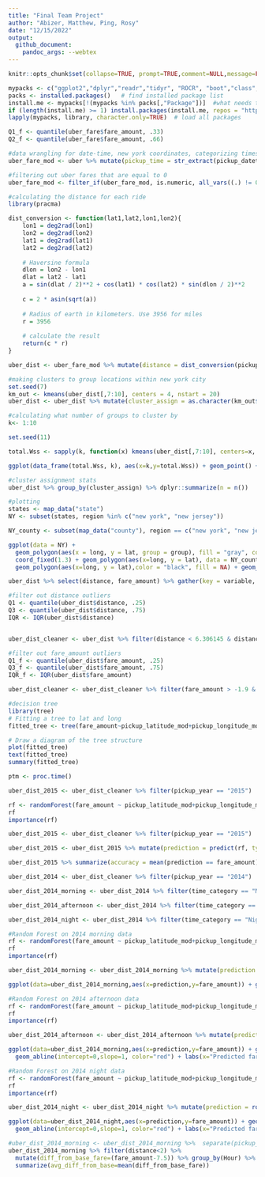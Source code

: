 ```yaml
---
title: "Final Team Project" 
author: "Abizer, Matthew, Ping, Rosy"
date: "12/15/2022"
output: 
  github_document:
    pandoc_args: --webtex
---
```


```r
knitr::opts_chunk$set(collapse=TRUE, prompt=TRUE,comment=NULL,message=FALSE, echo = FALSE, include=TRUE, fig.width = 9, fig.height = 4) #This code chunk ensures that there are no commands in output file.
```

```r
mypacks <- c("ggplot2","dplyr","readr","tidyr", "ROCR", "boot","class","randomForest","e1071", "stringr","partykit","rpart","plyr","pracma","leaflet", "maps", "rgdal", "rgeos","leaflet", "tree","doParallel","foreach")  # what packages are needed?
packs <- installed.packages()   # find installed package list
install.me <- mypacks[!(mypacks %in% packs[,"Package"])]  #what needs to be installed?
if (length(install.me) >= 1) install.packages(install.me, repos = "http://cran.us.r-project.org")   # install (if needed)
lapply(mypacks, library, character.only=TRUE)  # load all packages
```


```r
Q1_f <- quantile(uber_fare$fare_amount, .33)
Q2_f <- quantile(uber_fare$fare_amount, .66)
```

```r
#data wrangling for date-time, new york coordinates, categorizing times of day 
uber_fare_mod <- uber %>% mutate(pickup_time = str_extract(pickup_datetime,"[\\d]{1,2}:[\\d]{2}"), pickup_year = str_extract(pickup_datetime,"[\\d]{4}"), pickup_month_dash = str_extract(pickup_datetime, "-{1}[\\d]{2}-{1}"), pickup_month = str_extract(pickup_month_dash, "[\\d]{2}"), pickup_date_dash = str_extract(pickup_datetime, "-[\\d]{2}"), pickup_date = str_extract(pickup_date_dash, "[\\d]{2}"), pickup_longitude_mod = ifelse(pickup_longitude < -79.4554 | pickup_longitude > -71.4725, NA, pickup_longitude), pickup_latitude_mod = ifelse(pickup_latitude < 40.29400 | pickup_latitude > 45.00420, NA, pickup_latitude), dropoff_longitude_mod = ifelse(dropoff_longitude < -79.4554 | dropoff_longitude > -71.4725, NA, dropoff_longitude), dropoff_latitude_mod = ifelse(dropoff_latitude < 40.29400 | dropoff_latitude > 45.00420, NA, dropoff_latitude), time_range = ifelse(pickup_time < 12:00, "Morning", "Afternoon"), time_category = ifelse(pickup_time > 18:00, "Night", time_range ) ) %>% na.omit()
```

```r
#filtering out uber fares that are equal to 0
uber_fare_mod <- filter_if(uber_fare_mod, is.numeric, all_vars((.) != 0)) %>% select(fare_amount, passenger_count, pickup_time, pickup_year, pickup_month, pickup_date, pickup_longitude_mod, pickup_latitude_mod, dropoff_longitude_mod, dropoff_latitude_mod, time_category)

```

```r
#calculating the distance for each ride 
library(pracma)

dist_conversion <- function(lat1,lat2,lon1,lon2){
    lon1 = deg2rad(lon1)
    lon2 = deg2rad(lon2)
    lat1 = deg2rad(lat1)
    lat2 = deg2rad(lat2)
      
    # Haversine formula
    dlon = lon2 - lon1
    dlat = lat2 - lat1
    a = sin(dlat / 2)**2 + cos(lat1) * cos(lat2) * sin(dlon / 2)**2
 
    c = 2 * asin(sqrt(a))
    
    # Radius of earth in kilometers. Use 3956 for miles
    r = 3956
      
    # calculate the result
    return(c * r)
}

```

```r
uber_dist <- uber_fare_mod %>% mutate(distance = dist_conversion(pickup_latitude_mod,dropoff_latitude_mod, pickup_longitude_mod, dropoff_longitude_mod)) %>% filter(distance > 0, fare_amount>7.19)

```

```r
#making clusters to group locations within new york city 
set.seed(7)
km_out <- kmeans(uber_dist[,7:10], centers = 4, nstart = 20)
uber_dist <- uber_dist %>% mutate(cluster_assign = as.character(km_out$cluster))
```

```r
#calculating what number of groups to cluster by 
k<- 1:10

set.seed(11)

total.Wss <- sapply(k, function(x) kmeans(uber_dist[,7:10], centers=x, nstart=20)$tot.withinss)

ggplot(data_frame(total.Wss, k), aes(x=k,y=total.Wss)) + geom_point() + geom_line() + scale_x_continuous(breaks=1:10)
```

```r
#cluster assignment stats 
uber_dist %>% group_by(cluster_assign) %>% dplyr::summarize(n = n()) 
```


```r
#plotting 
states <- map_data("state")
NY <- subset(states, region %in% c("new york", "new jersey"))

NY_county <- subset(map_data("county"), region == c("new york", "new jersey"))

ggplot(data = NY) + 
  geom_polygon(aes(x = long, y = lat, group = group), fill = "gray", color = "white") + 
  coord_fixed(1.3) + geom_polygon(aes(x=long, y = lat), data = NY_county, fill = NA, color = "white") +
  geom_polygon(aes(x=long, y = lat),color = "black", fill = NA) + geom_point(data = uber_dist, aes(x = pickup_longitude_mod, y = pickup_latitude_mod, color = cluster_assign)) 
```


```r
uber_dist %>% select(distance, fare_amount) %>% gather(key = variable, value = value, distance:fare_amount) %>% ggplot(aes(x = variable, y = value)) + geom_boxplot() + facet_wrap(~variable, scales="free")+ ggtitle("Boxplots of Distance & Fare_amount")

#filter out distance outliers
Q1 <- quantile(uber_dist$distance, .25)
Q3 <- quantile(uber_dist$distance, .75)
IQR <- IQR(uber_dist$distance)


uber_dist_cleaner <- uber_dist %>% filter(distance < 6.306145 & distance > -1.57)

#filter out fare_amount outliers
Q1_f <- quantile(uber_dist$fare_amount, .25)
Q3_f <- quantile(uber_dist$fare_amount, .75)
IQR_f <- IQR(uber_dist$fare_amount)

uber_dist_cleaner <- uber_dist_cleaner %>% filter(fare_amount > -1.9 & fare_amount < 26.9)
```



```r
#decision tree
library(tree)
# Fitting a tree to lat and long
fitted_tree <- tree(fare_amount~pickup_latitude_mod+pickup_longitude_mod+ dropoff_latitude_mod+ dropoff_longitude_mod+ distance + passenger_count+pickup_month+pickup_date+pickup_time, uber_dist_cleaner)

# Draw a diagram of the tree structure
plot(fitted_tree)
text(fitted_tree)
summary(fitted_tree)
```


```r
ptm <- proc.time()

uber_dist_2015 <- uber_dist_cleaner %>% filter(pickup_year == "2015")

rf <- randomForest(fare_amount ~ pickup_latitude_mod+pickup_longitude_mod+ dropoff_latitude_mod+ dropoff_longitude_mod+ passenger_count+pickup_month+pickup_date+pickup_time+distance, data=uber_dist_2015, ntree = 200)
rf
importance(rf) 
```

```r
uber_dist_2015 <- uber_dist_cleaner %>% filter(pickup_year == "2015")

uber_dist_2015 <- uber_dist_2015 %>% mutate(prediction = predict(rf, type = "response"))

uber_dist_2015 %>% summarize(accuracy = mean(prediction == fare_amount))
```

```r
uber_dist_2014 <- uber_dist_cleaner %>% filter(pickup_year == "2014")

uber_dist_2014_morning <- uber_dist_2014 %>% filter(time_category == "Morning") 

uber_dist_2014_afternoon <- uber_dist_2014 %>% filter(time_category == "Afternoon") 

uber_dist_2014_night <- uber_dist_2014 %>% filter(time_category == "Night") 
```

```r
#Random Forest on 2014 morning data 
rf <- randomForest(fare_amount ~ pickup_latitude_mod+pickup_longitude_mod+ dropoff_latitude_mod+ dropoff_longitude_mod+ passenger_count+pickup_time+distance, data=uber_dist_2014_morning, ntree = 500)
rf
importance(rf) 

uber_dist_2014_morning <- uber_dist_2014_morning %>% mutate(prediction = round(predict(rf, type = "response"))) 
```

```r
ggplot(data=uber_dist_2014_morning,aes(x=prediction,y=fare_amount)) + geom_point() + geom_abline(intercept=0,slope=1,color="red") + labs(x="Predicted fares", y="Actual Fares", title="Predicted fares vs Actual Fares")
```


```r
#Random Forest on 2014 afternoon data 
rf <- randomForest(fare_amount ~ pickup_latitude_mod+pickup_longitude_mod+ dropoff_latitude_mod+ dropoff_longitude_mod+ passenger_count+pickup_time+distance, data=uber_dist_2014_afternoon, ntree = 500)
rf
importance(rf) 

uber_dist_2014_afternoon <- uber_dist_2014_afternoon %>% mutate(prediction = round(predict(rf, type = "response"))) 
```


```r
ggplot(data=uber_dist_2014_morning,aes(x=prediction,y=fare_amount)) + geom_point() + 
  geom_abline(intercept=0,slope=1, color="red") + labs(x="Predicted fares", y="Actual Fares", title="Predicted fares vs Actual Fares")
```


```r
#Random Forest on 2014 night data 
rf <- randomForest(fare_amount ~ pickup_latitude_mod+pickup_longitude_mod+ dropoff_latitude_mod+ dropoff_longitude_mod+ passenger_count+pickup_time+distance, data=uber_dist_2014_night, ntree = 500)
rf
importance(rf) 

uber_dist_2014_night <- uber_dist_2014_night %>% mutate(prediction = round(predict(rf, type = "response"))) 
```

```r
ggplot(data=uber_dist_2014_night,aes(x=prediction,y=fare_amount)) + geom_point() + 
  geom_abline(intercept=0,slope=1, color="red") + labs(x="Predicted fares", y="Actual Fares", title="Predicted fares vs Actual Fares")
```

```r
#uber_dist_2014_morning <- uber_dist_2014_morning %>%  separate(pickup_time, into=c("Hour", "Minute"), sep=":", convert=TRUE)
uber_dist_2014_morning %>% filter(distance<2) %>% 
  mutate(diff_from_base_fare=(fare_amount-7.5)) %>% group_by(Hour) %>%
  summarize(avg_diff_from_base=mean(diff_from_base_fare))  
```

